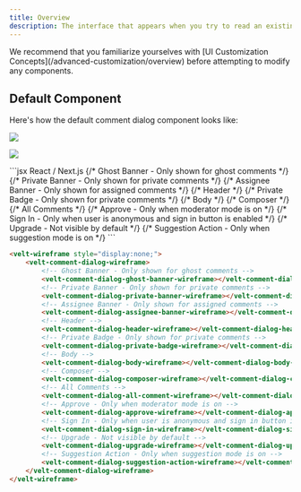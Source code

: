 ```yaml
---
title: Overview
description: The interface that appears when you try to read an existing Comment or make a new Comment.
---
```

<Note>
We recommend that you familiarize yourselves with [UI Customization Concepts](/advanced-customization/overview) before attempting to modify any components.
</Note>



## Default Component

Here's how the default comment dialog component looks like:

![](/images/customization/velt-comment-dialog-1.png)

![](/images/customization/velt-comment-dialog-2.png)




<RequestExample>
```jsx React / Next.js
<VeltWireframe>
    <VeltCommentDialogWireframe>
        {/*  Ghost Banner - Only shown for ghost comments */}
        <VeltCommentDialogWireframe.GhostBanner />
        {/*  Private Banner - Only shown for private comments */}
        <VeltCommentDialogWireframe.PrivateBanner />
        {/*  Assignee Banner - Only shown for assigned comments */}
        <VeltCommentDialogWireframe.AssigneeBanner />
        {/*  Header */}
        <VeltCommentDialogWireframe.Header />
        {/* Private Badge - Only shown for private comments */}
        <VeltCommentDialogWireframe.PrivateBadge />
        {/* Body */}
        <VeltCommentDialogWireframe.Body />
        {/* Composer */}
        <VeltCommentDialogWireframe.Composer />
        {/* All Comments */}
        <VeltCommentDialogWireframe.AllComment />
        {/* Approve - Only when moderator mode is on */}
        <VeltCommentDialogWireframe.Approve />
        {/* Sign In - Only when user is anonymous and sign in button is enabled */}
        <VeltCommentDialogWireframe.SignIn />
        {/* Upgrade - Not visible by default */}
        <VeltCommentDialogWireframe.Upgrade />
        {/* Suggestion Action - Only when suggestion mode is on */}
        <VeltCommentDialogWireframe.SuggestionAction />
    </VeltCommentDialogWireframe>
</VeltWireframe>
```


```HTML HTML
<velt-wireframe style="display:none;">
    <velt-comment-dialog-wireframe>
        <!-- Ghost Banner - Only shown for ghost comments -->
        <velt-comment-dialog-ghost-banner-wireframe></velt-comment-dialog-ghost-banner-wireframe>
        <!-- Private Banner - Only shown for private comments -->
        <velt-comment-dialog-private-banner-wireframe></velt-comment-dialog-private-banner-wireframe>
        <!-- Assignee Banner - Only shown for assigned comments -->
        <velt-comment-dialog-assignee-banner-wireframe></velt-comment-dialog-assignee-banner-wireframe>
        <!-- Header -->
        <velt-comment-dialog-header-wireframe></velt-comment-dialog-header-wireframe>
        <!-- Private Badge - Only shown for private comments -->
        <velt-comment-dialog-private-badge-wireframe></velt-comment-dialog-private-badge-wireframe>
        <!-- Body -->
        <velt-comment-dialog-body-wireframe></velt-comment-dialog-body-wireframe>
        <!-- Composer -->
        <velt-comment-dialog-composer-wireframe></velt-comment-dialog-composer-wireframe>
        <!-- All Comments -->
        <velt-comment-dialog-all-comment-wireframe></velt-comment-dialog-all-comment-wireframe>
        <!-- Approve - Only when moderator mode is on -->
        <velt-comment-dialog-approve-wireframe></velt-comment-dialog-approve-wireframe>
        <!-- Sign In - Only when user is anonymous and sign in button is enabled -->
        <velt-comment-dialog-sign-in-wireframe></velt-comment-dialog-sign-in-wireframe>
        <!-- Upgrade - Not visible by default -->
        <velt-comment-dialog-upgrade-wireframe></velt-comment-dialog-upgrade-wireframe>
        <!-- Suggestion Action - Only when suggestion mode is on -->
        <velt-comment-dialog-suggestion-action-wireframe></velt-comment-dialog-suggestion-action-wireframe>
    </velt-comment-dialog-wireframe>
</velt-wireframe>
```
</RequestExample>

